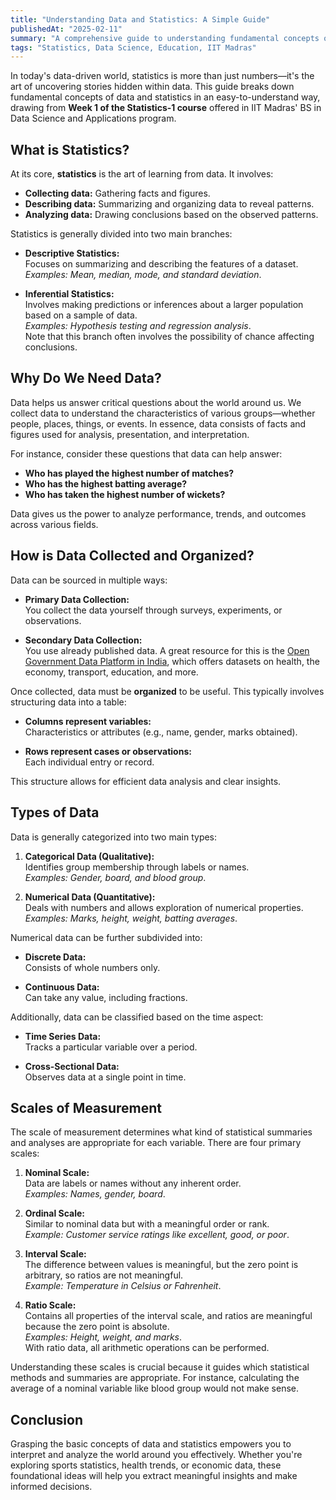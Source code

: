 ```yaml
---
title: "Understanding Data and Statistics: A Simple Guide"
publishedAt: "2025-02-11"
summary: "A comprehensive guide to understanding fundamental concepts of data and statistics, from basic definitions to measurement scales, based on Week 2 of Statistics-1 from IIT Madras' BS in Data Science program."
tags: "Statistics, Data Science, Education, IIT Madras"
---
```


In today's data-driven world, statistics is more than just numbers—it's the art of uncovering stories hidden within data. This guide breaks down fundamental concepts of data and statistics in an easy-to-understand way, drawing from **Week 1 of the Statistics-1 course** offered in IIT Madras' BS in Data Science and Applications program.

## What is Statistics?

At its core, **statistics** is the art of learning from data. It involves:

- **Collecting data:** Gathering facts and figures.
- **Describing data:** Summarizing and organizing data to reveal patterns.
- **Analyzing data:** Drawing conclusions based on the observed patterns.

Statistics is generally divided into two main branches:

- **Descriptive Statistics:**  
  Focuses on summarizing and describing the features of a dataset.  
  _Examples: Mean, median, mode, and standard deviation_.

- **Inferential Statistics:**  
  Involves making predictions or inferences about a larger population based on a sample of data.  
  _Examples: Hypothesis testing and regression analysis_.  
  Note that this branch often involves the possibility of chance affecting conclusions.

## Why Do We Need Data?

Data helps us answer critical questions about the world around us. We collect data to understand the characteristics of various groups—whether people, places, things, or events. In essence, data consists of facts and figures used for analysis, presentation, and interpretation.

For instance, consider these questions that data can help answer:

- **Who has played the highest number of matches?**
- **Who has the highest batting average?**
- **Who has taken the highest number of wickets?**

Data gives us the power to analyze performance, trends, and outcomes across various fields.

## How is Data Collected and Organized?

Data can be sourced in multiple ways:

- **Primary Data Collection:**  
  You collect the data yourself through surveys, experiments, or observations.

- **Secondary Data Collection:**  
  You use already published data. A great resource for this is the [Open Government Data Platform in India](https://data.gov.in), which offers datasets on health, the economy, transport, education, and more.

Once collected, data must be **organized** to be useful. This typically involves structuring data into a table:

- **Columns represent variables:**  
  Characteristics or attributes (e.g., name, gender, marks obtained).

- **Rows represent cases or observations:**  
  Each individual entry or record.

This structure allows for efficient data analysis and clear insights.

## Types of Data

Data is generally categorized into two main types:

1. **Categorical Data (Qualitative):**  
   Identifies group membership through labels or names.  
   _Examples: Gender, board, and blood group_.

2. **Numerical Data (Quantitative):**  
   Deals with numbers and allows exploration of numerical properties.  
   _Examples: Marks, height, weight, batting averages_.

Numerical data can be further subdivided into:

- **Discrete Data:**  
  Consists of whole numbers only.
  
- **Continuous Data:**  
  Can take any value, including fractions.

Additionally, data can be classified based on the time aspect:

- **Time Series Data:**  
  Tracks a particular variable over a period.

- **Cross-Sectional Data:**  
  Observes data at a single point in time.

## Scales of Measurement

The scale of measurement determines what kind of statistical summaries and analyses are appropriate for each variable. There are four primary scales:

1. **Nominal Scale:**  
   Data are labels or names without any inherent order.  
   _Examples: Names, gender, board_.

2. **Ordinal Scale:**  
   Similar to nominal data but with a meaningful order or rank.  
   _Example: Customer service ratings like excellent, good, or poor_.

3. **Interval Scale:**  
   The difference between values is meaningful, but the zero point is arbitrary, so ratios are not meaningful.  
   _Example: Temperature in Celsius or Fahrenheit_.

4. **Ratio Scale:**  
   Contains all properties of the interval scale, and ratios are meaningful because the zero point is absolute.  
   _Examples: Height, weight, and marks_.  
   With ratio data, all arithmetic operations can be performed.

Understanding these scales is crucial because it guides which statistical methods and summaries are appropriate. For instance, calculating the average of a nominal variable like blood group would not make sense.

## Conclusion

Grasping the basic concepts of data and statistics empowers you to interpret and analyze the world around you effectively. Whether you're exploring sports statistics, health trends, or economic data, these foundational ideas will help you extract meaningful insights and make informed decisions.
